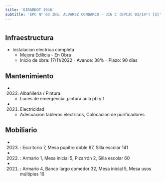 ```yaml
---
title: 'GIRARDOT 1946'
subtitle: 'EPC N° 03 ING. ALVAREZ CONDARCO - JIN C (EPCJC 03/14°) [S]'
---
```


#
## Infraestructura

* Instalacion electrica completa 
    + Mejora Edilicia - En Obra 
    + Inicio de obra: 17/11/2022 - Avance: 38% - Plazo: 90 días 






## Mantenimiento

*  (2022) Albañileria / Pintura 
    + Luces de emergencia ,pintura aula pb y f

*  (2021) Electricidad 
    + Adecuacion tableros electricos, Colocacion de purificadores





## Mobiliario

*  (2023) : Escritorio 7, Mesa pupitre doble 67, Silla escolar 141 

*  (2022) : Armario 1, Mesa inicial 5, Pizarrón 2, Silla escolar 60 

*  (2021) : Armario 4, Banco largo comedor 32, Mesa inicial 5, Mesa usos múltiples 16 



